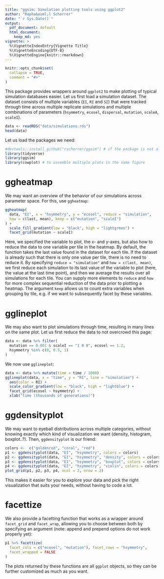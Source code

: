```yaml
---
title: "ggsim: Simulation plotting tools using ggplot2"
author: "Rapha&euml;l Scherrer"
date: "`r Sys.Date()`"
output:
  pdf_document: default
  html_document:
    keep_md: yes
vignette: >
  %\VignetteIndexEntry{Vignette Title}
  %\VignetteEncoding{UTF-8}
  %\VignetteEngine{knitr::rmarkdown}
---
```


```r
knitr::opts_chunk$set(
  collapse = TRUE,
  comment = "#>"
)
```

This package provides wrappers around `ggplot2` to make plotting of typical simulation databases easier. Let us first load a simulation dataset. The dataset consists of multiple variables (`EI`, `RI` and `SI`) that were tracked through time across multiple replicate simulations and multiple combinations of parameters (`hsymmetry`, `ecosel`, `dispersal`, `mutation`, `scaleA`, `scaleI`). 

```r
data <- readRDS("data/simulations.rds")
head(data)
```

Let us load the packages we need:

```r
#devtools::install_github("rscherrer/ggsim") # if the package is not already installed
library(tidyverse)
library(ggsim)
library(cowplot) # to assemble multiple plots in the same figure
```

# ggheatmap

We may want an overview of the behavior of our simulations across parameter space. For this, use `ggheatmap`:

```r
ggheatmap(
  data, "EI", x = "hsymmetry", y = "ecosel", reduce = "simulation", 
  how = c(last, mean), keep = c("mutation", "scaleI")
) + 
  scale_fill_gradient(low = "black", high = "lightgreen") +
  facet_grid(mutation ~ scaleI)
```

Here, we specified the variable to plot, the x- and y-axes, but also how to reduce the data to one variable per tile in the heatmap. By default, the function takes the last value found in the dataset for each tile. If the dataset is already such that there is only one value per tile, there is no need to reduce it. By specifying `reduce = "simulation"` and `how = c(last, mean)`, we first reduce each simulation to its last value of the variable to plot (here, the value at the last time point), and then we average the results over all simulations for each tile. You can supply more elements to `reduce` and `how` for more complex sequential reduction of the data prior to plotting a heatmap. The argument `keep` allows us to count extra variables when grouping by tile, e.g. if we want to subsequently facet by these variables.

# gglineplot

We may also want to plot simulations through time, resulting in many lines on the same plot. Let us first reduce the data to not overcrowd this page:

```r
data <- data %>% filter(
  mutation == 0.001 & scaleI == "1 0 0", ecosel == 1.2, 
  hsymmetry %in% c(0, 0.5, 1)
)
```

We now use `gglineplot`:

```r
data <- data %>% mutate(time = time / 1000)
gglineplot(data, x = "time", y = "RI", line = "simulation") + 
  aes(color = RI) +
  scale_color_gradient(low = "black", high = "lightblue") +
  facet_grid(ecosel ~ hsymmetry) +
  xlab("time (thousands of generations)")
```

# ggdensityplot

We may want to eyeball distributions across multiple categories, without knowing exactly which kind of visualization we want (density, histogram, boxplot..?). Then, `ggdensityplot` is our friend:

```r
colors <-  c("goldenrod", "coral", "red")
p1 <- ggdensityplot(data, "EI", "hsymmetry", colors = colors)
p2 <- ggdensityplot(data, "EI", "hsymmetry", "density", colors = colors)
p3 <- ggdensityplot(data, "EI", "hsymmetry", "boxplot", colors = colors)
p4 <- ggdensityplot(data, "EI", "hsymmetry", "violin", colors = colors)
plot_grid(p1, p2, p3, p4, ncol = 2, nrow = 2)
```

This makes it easier for you to explore your data and pick the right visualization that suits your needs, without having to code a lot.

# facettize

We also provide a facetting function that works as a wrapper around `facet_grid` and `facet_wrap`, allowing you to choose between both by specifying an argument (note: append and prepend options do not work properly yet):

```r
p1 %>% facettize(
  facet_cols = c("ecosel", "mutation"), facet_rows = "hsymmetry", 
  facet_wrapped = FALSE
)
```

The plots returned by these functions are all `ggplot` objects, so they can be further customized as much as you want.
